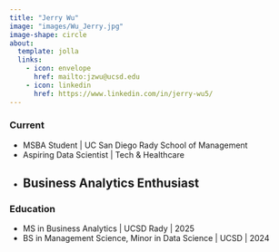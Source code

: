 ```yaml
---
title: "Jerry Wu"
image: "images/Wu_Jerry.jpg"
image-shape: circle
about:
  template: jolla
  links:
    - icon: envelope
      href: mailto:jzwu@ucsd.edu
    - icon: linkedin
      href: https://www.linkedin.com/in/jerry-wu5/
---
```


### Current
- MSBA Student | UC San Diego Rady School of Management
- Aspiring Data Scientist | Tech & Healthcare
- Business Analytics Enthusiast
---

### Education
- MS in Business Analytics | UCSD Rady | 2025
- BS in Management Science, Minor in Data Science | UCSD | 2024


